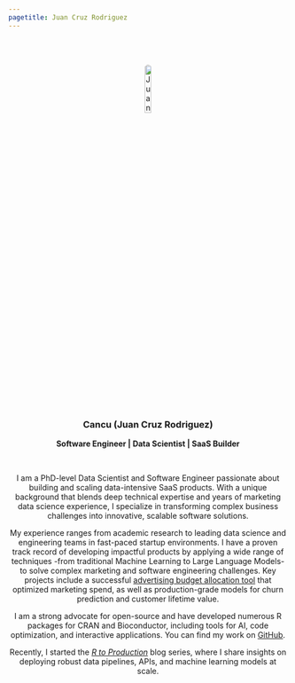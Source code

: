 ```yaml
---
pagetitle: Juan Cruz Rodriguez
---
```


<br/><br/>

<div style="text-align: center;">

<img src="images/JuanCruzRodriguez.jpg" alt="Juan Cruz Rodriguez" style="width:15%; border-radius:50%;">

<br/>

### Cancu (Juan Cruz Rodriguez)

**Software Engineer | Data Scientist | SaaS Builder**

<br/>

I am a PhD-level Data Scientist and Software Engineer passionate about building and scaling data-intensive SaaS products. With a unique background that blends deep technical expertise and years of marketing data science experience, I specialize in transforming complex business challenges into innovative, scalable software solutions.

My experience ranges from academic research to leading data science and engineering teams in fast-paced startup environments. I have a proven track record of developing impactful products by applying a wide range of techniques -from traditional Machine Learning to Large Language Models- to solve complex marketing and software engineering challenges. Key projects include a successful [advertising budget allocation tool](https://www.youtube.com/watch?v=jpPVttmNJh8) that optimized marketing spend, as well as production-grade models for churn prediction and customer lifetime value.

I am a strong advocate for open-source and have developed numerous R packages for CRAN and Bioconductor, including tools for AI, code optimization, and interactive applications. You can find my work on [GitHub](https://github.com/jcrodriguez1989).

Recently, I started the [_R to Production_](https://rtoprod.com/) blog series, where I share insights on deploying robust data pipelines, APIs, and machine learning models at scale.

</div>
